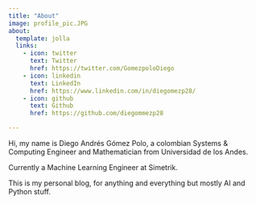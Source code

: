 ```yaml
---
title: "About"
image: profile_pic.JPG
about:
  template: jolla
  links:
    - icon: twitter
      text: Twitter
      href: https://twitter.com/GomezpoloDiego
    - icon: linkedin
      text: LinkedIn
      href: https://www.linkedin.com/in/diegomezp28/
    - icon: github
      text: Github
      href: https://github.com/diegommezp28

---
```


Hi, my name is Diego Andrés Gómez Polo, a colombian Systems & Computing Engineer and Mathematician from Universidad de los Andes. 

Currently a Machine Learning Engineer at Simetrik.

This is my personal blog, for anything and everything but mostly AI and Python stuff.  
